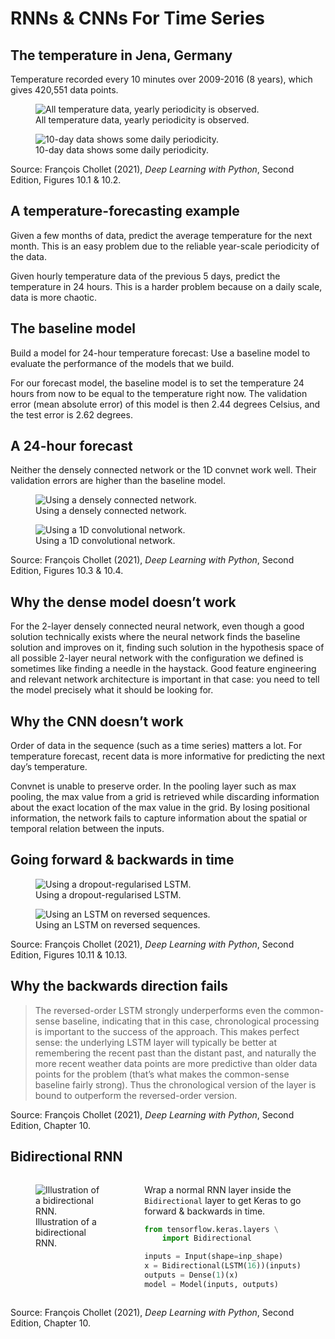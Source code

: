 
# RNNs & CNNs For Time Series {background-image="unsw-yellow-shape.png" data-visibility="uncounted"}

## The temperature in Jena, Germany

Temperature recorded every 10 minutes over 2009-2016 (8 years), which gives 420,551 data points.

::: {layout-ncol=2}
![All temperature data, yearly periodicity is observed.](chollet-temperatureall-blur.png)

![10-day data shows some daily periodicity.](chollet-temperature10days-blur.png)
:::

::: footer
Source: François Chollet (2021), _Deep Learning with Python_, Second Edition, Figures 10.1 & 10.2.
::: 

## A temperature-forecasting example

Given a few months of data, predict the average temperature for the next month. This is an easy problem due to the reliable year-scale periodicity of the data.

Given hourly temperature data of the previous 5 days, predict the temperature in 24 hours. This is a harder problem because on a daily scale, data is more chaotic.

## The baseline model

Build a model for 24-hour temperature forecast: Use a baseline model to evaluate the performance of the models that we build. 

For our forecast model, the baseline model is to set the temperature 24 hours from now to be equal to the temperature right now. The validation error (mean absolute error) of this model is then 2.44 degrees Celsius, and the test error is 2.62 degrees.

## A 24-hour forecast 

Neither the densely connected network or the 1D convnet work well.
Their validation errors are higher than the baseline model.

::: {layout-ncol=2}
![Using a densely connected network.](chollet-feedforwardresult-blur.png)

![Using a 1D convolutional network.](chollet-convoresult-blur.png)
:::

::: footer
Source: François Chollet (2021), _Deep Learning with Python_, Second Edition, Figures 10.3 & 10.4.
::: 

## Why the dense model doesn't work

For the 2-layer densely connected neural network, even though a good solution technically exists where the neural network finds the baseline solution and improves on it, finding such solution in the hypothesis space of all possible 2-layer neural network with the configuration we defined is sometimes like finding a needle in the haystack. Good feature engineering and relevant network architecture is important in that case: you need to tell the model precisely what it should be looking for.

## Why the CNN doesn't work

Order of data in the sequence (such as a time series) matters a lot. For temperature forecast, recent data is more informative for predicting the next day's temperature. 

Convnet is unable to preserve order. In the pooling layer such as max pooling, the max value from a grid is retrieved while discarding information about the exact location of the max value in the grid. By losing positional information, the network fails to capture information about the spatial or temporal relation between the inputs.

## Going forward & backwards in time

::: {layout-ncol=2}
![Using a dropout-regularised LSTM.](chollet-10-11-blur.png)

![Using an LSTM on reversed sequences.](chollet-10-13-blur.png)
:::

::: footer
Source: François Chollet (2021), _Deep Learning with Python_, Second Edition, Figures 10.11 & 10.13.
::: 

## Why the backwards direction fails

> The reversed-order LSTM strongly underperforms even the common-sense baseline, indicating that in this case, chronological processing is important to the success of the approach. This makes perfect sense: the underlying LSTM layer will typically be better at remembering the recent past than the distant past, and naturally the more recent weather data points are more predictive than older data points for the problem (that’s what makes the common-sense baseline fairly strong). Thus the chronological version of the layer is bound to outperform the reversed-order version.

::: footer
Source: François Chollet (2021), _Deep Learning with Python_, Second Edition, Chapter 10.
::: 

## Bidirectional RNN

::: columns
::: {.column width="40%"}
![Illustration of a bidirectional RNN.](chollet-10-14-blur.png)
:::
::: {.column width="60%"}
Wrap a normal RNN layer inside the `Bidirectional` layer to get Keras to go forward & backwards in time.

```python
from tensorflow.keras.layers \
    import Bidirectional

inputs = Input(shape=inp_shape)
x = Bidirectional(LSTM(16))(inputs)
outputs = Dense(1)(x)
model = Model(inputs, outputs) 
```
:::
:::

::: footer
Source: François Chollet (2021), _Deep Learning with Python_, Second Edition, Chapter 10.
::: 
